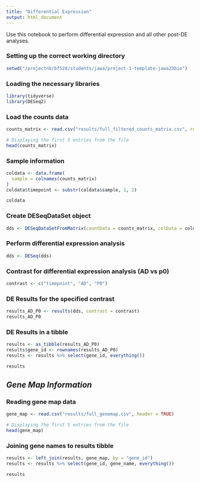 ```yaml
---
title: "Differential Expression"
output: html_document
---
```

 
Use this notebook to perform differential expression and all other post-DE
analyses. 

### Setting up the correct working directory
```r
setwd("/projectnb/bf528/students/jawa/project-1-template-jawa23bio")
```

### Loading the necessary libraries
```r
library(tidyverse)
library(DESeq2)
```

### Load the counts data
```r
counts_matrix <- read.csv("results/full_filtered_counts_matrix.csv", row.names = 1)

# Displaying the first 5 entries from the file
head(counts_matrix)
```

### Sample information
```r
coldata <- data.frame(
  sample = colnames(counts_matrix)
)
coldata$timepoint <- substr(coldata$sample, 1, 2)

coldata
```

### Create DESeqDataSet object
```r
dds <- DESeqDataSetFromMatrix(countData = counts_matrix, colData = coldata, design = ~ timepoint)
```

### Perform differential expression analysis
```r
dds <- DESeq(dds)
```

### Contrast for differential expression analysis (AD vs p0)
```r
contrast <- c("timepoint", "AD", "P0")
```

### DE Results for the specified contrast
```r
results_AD_P0 <- results(dds, contrast = contrast)
results_AD_P0
```

### DE Results in a tibble
```r
results <- as_tibble(results_AD_P0)
results$gene_id <- rownames(results_AD_P0)
results <- results %>% select(gene_id, everything())

results
```

## _Gene Map Information_

### Reading gene map data
```r
gene_map <- read.csv("results/full_genemap.csv", header = TRUE)

# Displaying the first 5 entries from the file
head(gene_map)
```

### Joining gene names to results tibble
```r
results <- left_join(results, gene_map, by = "gene_id")
results <- results %>% select(gene_id, gene_name, everything())

results
```